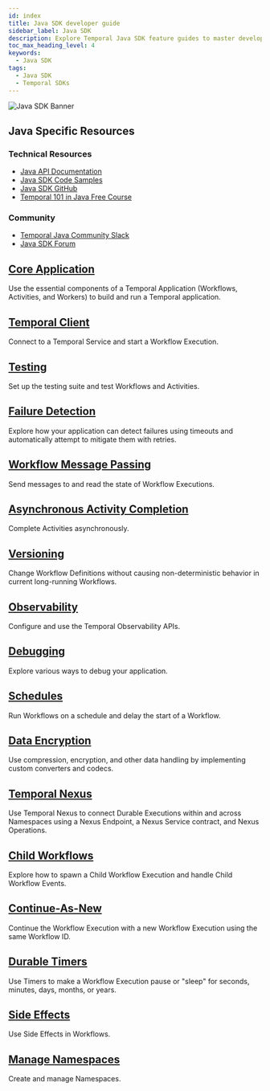 ```yaml
---
id: index
title: Java SDK developer guide
sidebar_label: Java SDK
description: Explore Temporal Java SDK feature guides to master developing Temporal Applications. Learn how to build Workflows, Activities, and Workers, connect to Temporal Services, set up a testing suite, handle failure detection, send messages, complete Activities asynchronously, implement Versioning, use Observability, debug applications, schedule Workflows
toc_max_heading_level: 4
keywords:
  - Java SDK
tags:
  - Java SDK
  - Temporal SDKs
---
```



![Java SDK Banner](/img/assets/banner-java-temporal.png)

<div className="resources-card">
  <h2>Java Specific Resources</h2>
  <div className="resources-content">
    <div className="resources-section">
      <h3>Technical Resources</h3>
      <ul>
        <li><a href="https://javadoc.io/doc/io.temporal/temporal-sdk">Java API Documentation</a></li>
        <li><a href="https://github.com/temporalio/samples-java">Java SDK Code Samples</a></li>
        <li><a href="https://github.com/temporalio/sdk-java">Java SDK GitHub</a></li>
        <li><a href="https://learn.temporal.io/courses/temporal_101/java/">Temporal 101 in Java Free Course</a></li>
      </ul>
    </div>
    <div className="resources-section">
      <h3>Community</h3>
      <ul>
        <li><a href="https://temporalio.slack.com/archives/CTT84KXK9">Temporal Java Community Slack</a></li>
        <li><a href="https://community.temporal.io/tag/java-sdk">Java SDK Forum</a></li>
      </ul>
    </div>
  </div>
</div>

<div className="feature-grid">
   <div className="feature-card">
     <h2><a href="/develop/java/core-application">Core Application</a></h2>
     <p>Use the essential components of a Temporal Application (Workflows, Activities, and Workers) to build and run a Temporal application.</p>
   </div>

<div className="feature-card">
     <h2><a href="/develop/java/temporal-clients">Temporal Client</a></h2>
     <p>Connect to a Temporal Service and start a Workflow Execution.</p>
   </div>

<div className="feature-card">
     <h2><a href="/develop/java/testing-suite">Testing</a></h2>
     <p>Set up the testing suite and test Workflows and Activities.</p>
   </div>

<div className="feature-card">
     <h2><a href="/develop/java/failure-detection">Failure Detection</a></h2>
     <p>Explore how your application can detect failures using timeouts and automatically attempt to mitigate them with retries.</p>
   </div>

<div className="feature-card">
     <h2><a href="/develop/java/message-passing">Workflow Message Passing</a></h2>
     <p>Send messages to and read the state of Workflow Executions.</p>
   </div>

<div className="feature-card">
     <h2><a href="/develop/java/asynchronous-activity-completion">Asynchronous Activity Completion</a></h2>
     <p>Complete Activities asynchronously.</p>
   </div>

<div className="feature-card">
     <h2><a href="/develop/java/versioning">Versioning</a></h2>
     <p>Change Workflow Definitions without causing non-deterministic behavior in current long-running Workflows.</p>
   </div>

<div className="feature-card">
     <h2><a href="/develop/java/observability">Observability</a></h2>
     <p>Configure and use the Temporal Observability APIs.</p>
   </div>

<div className="feature-card">
     <h2><a href="/develop/java/debugging">Debugging</a></h2>
     <p>Explore various ways to debug your application.</p>
   </div>

<div className="feature-card">
     <h2><a href="/develop/java/schedules">Schedules</a></h2>
     <p>Run Workflows on a schedule and delay the start of a Workflow.</p>
   </div>

<div className="feature-card">
     <h2><a href="/develop/java/converters-and-encryption">Data Encryption</a></h2>
     <p>Use compression, encryption, and other data handling by implementing custom converters and codecs.</p>
   </div>

<div className="feature-card">
     <h2><a href="/develop/java/nexus">Temporal Nexus</a></h2>
     <p>Use Temporal Nexus to connect Durable Executions within and across Namespaces using a Nexus Endpoint, a Nexus Service contract, and Nexus Operations.</p>
   </div>

<div className="feature-card">
     <h2><a href="/develop/java/child-workflows">Child Workflows</a></h2>
     <p>Explore how to spawn a Child Workflow Execution and handle Child Workflow Events.</p>
   </div>

<div className="feature-card">
     <h2><a href="/develop/java/continue-as-new">Continue-As-New</a></h2>
     <p>Continue the Workflow Execution with a new Workflow Execution using the same Workflow ID.</p>
   </div>

<div className="feature-card">
     <h2><a href="/develop/java/timers">Durable Timers</a></h2>
     <p>Use Timers to make a Workflow Execution pause or "sleep" for seconds, minutes, days, months, or years.</p>
   </div>

<div className="feature-card">
     <h2><a href="/develop/java/side-effects">Side Effects</a></h2>
     <p>Use Side Effects in Workflows.</p>
   </div>

<div className="feature-card">
     <h2><a href="/develop/java/namespaces">Manage Namespaces</a></h2>
     <p>Create and manage Namespaces.</p>
   </div>
 </div>

<style>
 {`
   .resources-card {
     background: var(--ifm-color-emphasis-100);
     border: 1px solid var(--ifm-color-emphasis-300);
     border-radius: 8px;
     padding: 1.5rem;
     margin: 2rem 0;
     box-shadow: 0 1px 2px rgba(0, 0, 0, 0.05);
   }
   .resources-card h2 {
     margin-top: 0;
     color: var(--ifm-color-emphasis-800);
   }
   .resources-content {
     display: flex;
     gap: 2rem;
   }
   .resources-section {
     flex: 1;
   }
   .resources-section h3 {
     color: var(--ifm-color-emphasis-700);
     font-size: 1.1rem;
     margin-bottom: 1rem;
   }
   .resources-section ul {
     list-style: none;
     padding: 0;
     margin: 0;
   }
   .resources-section li {
     margin-bottom: 0.5rem;
   }
   .feature-grid {
     display: grid;
     grid-template-columns: repeat(auto-fill, minmax(300px, 1fr));
     gap: 1.5rem;
     margin: 2rem 0;
   }
   .feature-card {
     background: var(--ifm-color-emphasis-0);
     border: 1px solid var(--ifm-color-emphasis-300);
     border-radius: 8px;
     padding: 1.5rem;
     transition: all 0.5s cubic-bezier(0.4, 0, 0.2, 1);
     box-shadow: 0 1px 2px rgba(0, 0, 0, 0.05);
   }
   .feature-card:hover {
     border-color: var(--ifm-color-primary);
     box-shadow: 0 3px 10px rgba(0, 0, 0, 0.08);
     transform: translateY(-2px);
   }
   [data-theme='dark'] .feature-card {
     border-color: var(--ifm-color-emphasis-200);
     box-shadow: 0 1px 2px rgba(0, 0, 0, 0.1);
   }
   [data-theme='dark'] .feature-card:hover {
     box-shadow: 0 3px 10px rgba(0, 0, 0, 0.2);
   }
   .feature-card h2 {
     font-size: 1.25rem;
     margin-top: 0;
     margin-bottom: 1rem;
     color: var(--ifm-color-emphasis-900);
   }
   .feature-card h2 a {
     color: inherit;
     text-decoration: none;
     transition: color 0.5s cubic-bezier(0.4, 0, 0.2, 1);
   }
   .feature-card h2 a:hover {
     color: var(--ifm-color-primary);
   }
   .feature-card p {
     color: var(--ifm-color-emphasis-700);
     font-size: 0.95rem;
     margin-bottom: 1rem;
     line-height: 1.5;
   }
   .feature-card ul {
     list-style: none;
     padding: 0;
     margin: 0;
   }
   .feature-card li {
     margin-bottom: 0.5rem;
   }
   .feature-card li a {
     color: var(--ifm-color-emphasis-800);
     text-decoration: none;
     font-size: 0.9rem;
     display: inline-block;
     position: relative;
     transition: color 0.5s cubic-bezier(0.4, 0, 0.2, 1);
   }
   .feature-card li a:hover {
     color: var(--ifm-color-primary);
   }
   .feature-card li a::after {
     content: '';
     position: absolute;
     width: 100%;
     height: 1px;
     bottom: -1px;
     left: 0;
     background-color: var(--ifm-color-primary);
     transform: scaleX(0);
     transform-origin: bottom right;
     transition: transform 0.6s cubic-bezier(0.4, 0, 0.2, 1);
   }
   .feature-card li a:hover::after {
     transform: scaleX(1);
     transform-origin: bottom left;
   }
   @media (max-width: 768px) {
     .resources-content {
       flex-direction: column;
       gap: 1rem;
     }
     .feature-grid {
       grid-template-columns: 1fr;
     }
   }
   [data-theme='dark'] .resources-card {
     border-color: var(--ifm-color-emphasis-200);
     box-shadow: 0 1px 2px rgba(0, 0, 0, 0.1);
   }
 `}

 </style>
